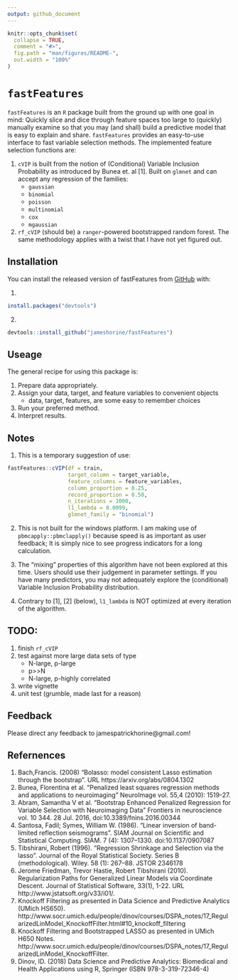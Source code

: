 ```yaml
---
output: github_document
---
```


<!-- README.md is generated from README.Rmd. Please edit that file -->

```r
knitr::opts_chunk$set(
  collapse = TRUE,
  comment = "#>",
  fig.path = "man/figures/README-",
  out.width = "100%"
)
```

# `fastFeatures`

`fastFeatures` is an `R` package built from the ground up with one goal in mind: Quickly slice and dice through feature spaces too large to (quickly) manually examine so that you may (and shall) build a predictive model that is easy to explain and share. `fastFeatures` provides an easy-to-use interface to fast variable selection methods. The implemented feature selection functions are:

1. `cVIP` is built from the notion of (Conditional) Variable Inclusion Probability as introduced by Bunea et. al [1]. Built on `glmnet` and can accept any regression of the families:
    - `gaussian`
    - `binomial`
    - `poisson`
    - `multinomial`
    - `cox`
    - `mgaussian `

2. `rf_cVIP` (should be) a `ranger`-powered bootstrapped random forest. The same methodology applies with a twist that I have not yet figured out. 

## Installation

You can install the released version of fastFeatures from [GitHub](https://github.com/) with:

1.
```r
install.packages("devtools")
```

2.
```r
devtools::install_github("jameshorine/fastFeatures")
```

## Useage

The general recipe for using this package is: 

1. Prepare data appropriately.
2. Assign your data, target, and feature variables to convenient objects 
    - data, target, features, are some easy to remember choices
3. Run your preferred method. 
4. Interpret results. 

## Notes 

1. This is a temporary suggestion of use: 

```r
fastFeatures::cVIP(df = train,
                   target_column = target_variable,
                   feature_columns = feature_variables,
                   column_proportion = 0.25,
                   record_proportion = 0.50,
                   n_iterations = 1000,
                   l1_lambda = 0.0099,
                   glmnet_family = "binomial")
``` 

2. This is not built for the windows platform. I am making use of `pbmcapply::pbmclapply()` because speed is as important as user feedback; It is simply nice to see progress indicators for a long calculation. 

3. The "mixing" properties of this algorithm have not been explored at this time. Users should use their judgement in parameter settings. If you have many predictors, you may not adequately explore the (conditional) Variable Inclusion Probability distribution. 

4. Contrary to [1], [2] (below), `l1_lambda` is NOT optimized at every iteration of the algorithm.  


## TODO: 

1. finish `rf_cVIP`
1. test against more large data sets of type
    - N-large, p-large
    - p>>N
    - N-large, p-highly correlated
1. write vignette 
1. unit test (grumble, made last for a reason) 

## Feedback 

Please direct any feedback to jamespatrickhorine@gmail.com! 


## Refernences

1. Bach,Francis. (2008) "Bolasso: model consistent Lasso estimation through the bootstrap". URL https://arxiv.org/abs/0804.1302
1. Bunea, Florentina et al. “Penalized least squares regression methods and applications to neuroimaging” NeuroImage vol. 55,4 (2010): 1519-27.
1.  Abram, Samantha V et al. “Bootstrap Enhanced Penalized Regression for Variable Selection with Neuroimaging Data” Frontiers in neuroscience vol. 10 344. 28 Jul. 2016, doi:10.3389/fnins.2016.00344
1. Santosa, Fadil; Symes, William W. (1986). "Linear inversion of band-limited reflection seismograms". SIAM Journal on Scientific and Statistical Computing. SIAM. 7 (4): 1307–1330. doi:10.1137/0907087
1. Tibshirani, Robert (1996). "Regression Shrinkage and Selection via the lasso". Journal of the Royal Statistical Society. Series B (methodological). Wiley. 58 (1): 267–88. JSTOR 2346178
1. Jerome Friedman, Trevor Hastie, Robert Tibshirani (2010). Regularization Paths for Generalized Linear Models via Coordinate Descent. Journal of Statistical Software, 33(1), 1-22. URL http://www.jstatsoft.org/v33/i01/.
1. Knockoff Filtering as presented in Data Science and Predictive Analytics (UMich HS650). http://www.socr.umich.edu/people/dinov/courses/DSPA_notes/17_RegularizedLinModel_KnockoffFilter.html#10_knockoff_filtering
1. Knockoff Filtering and Bootstrapped LASSO as presented in UMich H650 Notes. http://www.socr.umich.edu/people/dinov/courses/DSPA_notes/17_RegularizedLinModel_KnockoffFilter.
1. Dinov, ID. (2018) Data Science and Predictive Analytics: Biomedical and Health Applications using R, Springer (ISBN 978-3-319-72346-4)


